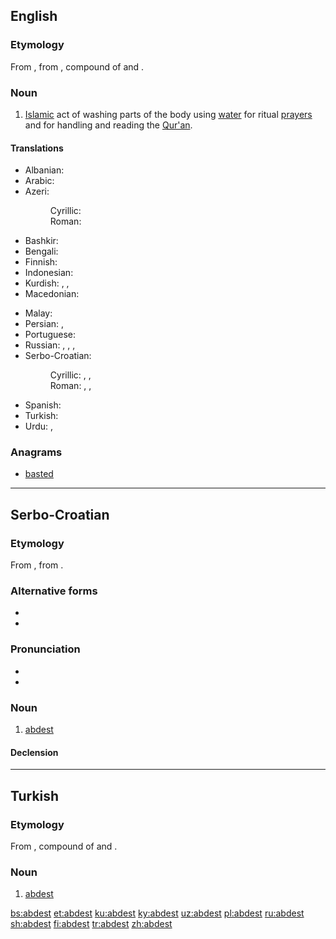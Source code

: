 ==English==

===Etymology===
From {{etyl|tr|en}} {{term|abdest|lang=tr}}, from {{etyl|fa|en}} {{term|sc=fa-Arab|آبدست|tr=âbdast|lang=fa}}, compound of {{term|sc=fa-Arab|آب|tr=âb|lang=fa||water}} and {{term|sc=fa-Arab|دست|tr=dast||hand|lang=fa}}.

===Noun===
{{en-noun|-}}

# [[Islam]]ic act of washing parts of the body using [[water]] for ritual [[prayer]]s and for handling and reading the [[Qur'an]].

====Translations====
{{trans-top|Islamic act of washing parts of the body}}
* Albanian: {{t+|sq|avdes}}
* Arabic: {{t|ar|وُضُوء}}
* Azeri:
*: Cyrillic: {{t|az|абдәст|sc=Cyrl}}
*: Roman: {{t+|az|abdəst}}
* Bashkir: {{t|ba|тәһәрәт|sc=Cyrl}}
* Bengali: {{t|bn|ওযু|tr=oyu|sc=Beng}}
* Finnish: {{t|fi|rukouspesu}}
* Indonesian: {{t|id|wudhu}}
* Kurdish: {{t+|ku|avdest}}, {{t+|ku|abdest}}, {{t+|ku|awdest}}
* Macedonian: {{t|mk|абдест|m|tr=abdest}}
{{trans-mid}}
* Malay: {{t|ms|wuduk}}
* Persian: {{t+|fa|آبدست|tr=âbdast}}, {{t+|fa|وضو|tr=vozu}}
* Portuguese: {{t|pt|abdeste|m}}
* Russian: {{t+|ru|абде́ст|m|tr=abdɛ́st}}, {{t+|ru|ву́ду́|m}}, {{t|ru|вуду́г|m}}, {{t+|ru|омове́ние|n}}
* Serbo-Croatian:
*: Cyrillic: {{t|sh|а̀бдест|m|sc=Cyrl}}, {{t|sh|а̀бдес|m|sc=Cyrl}}, {{t|sh|а̀вдест|m|sc=Cyrl}}
*: Roman: {{t|sh|àbdest|m}}, {{t|sh|àbdes|m}}, {{t|sh|àvdest|m}}
* Spanish: {{t+|es|abdesto|m}}
* Turkish: {{t+|tr|abdest}}
* Urdu: {{t+|ur|وضو|tr=vuzu}}, {{t|ur|آبدست|tr=ābdast}}
{{trans-bottom}}

===Anagrams===
* [[basted#English|basted]]

----

==Serbo-Croatian==

===Etymology===
From {{etyl|ota|sh}} {{term|آبدست|tr=âbdest|sc=ota-Arab|lang=ota}}, from {{etyl|fa|sh}} {{term|آبدست|tr=âbdast|sc=fa-Arab|lang=fa}}.

===Alternative forms===
* {{l|sh|àbdes}}
* {{l|sh|àvdest}}

===Pronunciation===
* {{IPA|/ǎbdest/|lang=sh}}
* {{hyphenation|ab|dest|lang=sh}}

===Noun===
{{sh-noun|g=m|head=àbdest|r|абдест|а̀бдест}}

# {{context|Islam|lang=sh}} [[#English|abdest]]

====Declension====
{{sh-decl-noun-unc
|abdest
|abdesta
|abdestu
|abdest
|abdeste
|abdestu
|abdestom
}}

----

==Turkish==

===Etymology===
From {{etyl|fa|tr}} {{term|آبدست|tr=âbdast|sc=fa-Arab|lang=fa}}, compound of {{term|آب|tr=âb|sc=fa-Arab|lang=fa||water}} and {{term|دست|tr=dast|sc=fa-Arab|lang=fa||hand}}.

===Noun===
{{head|tr|noun}}

# {{context|Islam|lang=tr}} [[#English|abdest]]

[[bs:abdest]]
[[et:abdest]]
[[ku:abdest]]
[[ky:abdest]]
[[uz:abdest]]
[[pl:abdest]]
[[ru:abdest]]
[[sh:abdest]]
[[fi:abdest]]
[[tr:abdest]]
[[zh:abdest]]